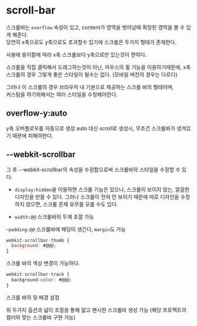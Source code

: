 # scroll-bar

스크롤바는 `overflow` 속성이 있고, content가 영역을 벗어날때 확장된 영역을 볼 수 있게 해준다.  
당연히 x축으로도 y축으로도 초과할수 있기에 스크롤은 두가지 형태가 존재한다.

사용에 용이함에 따라 x축 스크롤보다 y축으로만 있는것이 편하다.

스크롤을 직접 클릭해서 드래그하는것이 아닌, 마우스의 휠 기능을 이용하기때문에,
x축 스크롤의 경우 그렇게 좋은 스타일이 될수는 없다.
(모바일 버전의 경우는 다르다)

그러나 이 스크롤의 경우 브라우저 내 기본으로 제공하는 스크롤 바의 형태이며,  
커스텀을 하기위해서는 여러 스타일을 수정해야한다.

## overflow-y:auto

y축 오버플로우를 자동으로 생성 auto 대신 scroll로 생성시, 무조건 스크롤바가 생겨있기 때문에 피해야한다.

## --webkit-scrollbar

그 후 --webkit-scrollbar의 속성을 수정함으로써 스크롤바의 스타일을 수정할 수 있다.

- `display:hidden`을 이용하면 스크롤 기능은 있으나, 스크롤이 보이지 않는, 깔끔한 디자인을 만들 수 있다.
  그러나 스크롤이 전혀 안 보이기 때문에 따로 디자인을 수정 하지 않으면, 스크롤 존재 유무를 모를 수도 있다.

- `width:@@` 스크롤바의 두께 조절 가능

-`padding:@@` 스크롤바에 패딩이 생긴다, `margin`도 가능

```javascript
webkit-scrollbar-thumb {
  background: #@@@;
}
```

스크롤 바의 색상 변경이 가능하다.

```javascript
webkit-scrollbar-track {
  background-color: #@@@;
}
```

스크롤 바의 뒷 배경 설정

위 두가지 옵션과 넓이 조절을 통해 얇고 팬시한 스크롤바 생성 가능
(해당 프로젝트의 컬러와 맞는 스크롤바 구현 가능)
